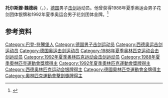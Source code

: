 '''托尔斯滕·魏德纳'''（{{lang-de|Thorsten Weidner}}，{{bd|1967年|12月29日|}}），[[德国|德国]]男子[[击剑|击剑]]运动员。他曾获得1988年夏季奥运会男子花剑团体银牌和1992年夏季奥运会男子花剑团体金牌。<ref>{{Cite web|title=Thorsten WEIDNER|url=https://www.olympic.org/thorsten-weidner|accessdate=2021-03-08|date=2021-03-08|work=International Olympic Committee|language=en}}</ref>

== 参考资料 ==
{{reflist}}

{{奥林匹克运动会击剑比赛男子花剑团体冠军}}

{{Authority control}}
{{DEFAULTSORT:Weidner, Thorsten}}
[[Category:巴登-符騰堡人|Category:巴登-符騰堡人]]
[[Category:德国男子击剑运动员|Category:德国男子击剑运动员]]
[[Category:西德奥运击剑运动员|Category:西德奥运击剑运动员]]
[[Category:德国奥运击剑运动员|Category:德国奥运击剑运动员]]
[[Category:1988年夏季奥林匹克运动会击剑运动员|Category:1988年夏季奥林匹克运动会击剑运动员]]
[[Category:1992年夏季奥林匹克运动会击剑运动员|Category:1992年夏季奥林匹克运动会击剑运动员]]
[[Category:1988年夏季奧林匹克運動會獎牌得主|Category:1988年夏季奧林匹克運動會獎牌得主]]
[[Category:1992年夏季奧林匹克運動會獎牌得主|Category:1992年夏季奧林匹克運動會獎牌得主]]
[[Category:西德奥林匹克运动会银牌得主|Category:西德奥林匹克运动会银牌得主]]
[[Category:德國奧林匹克運動會金牌得主|Category:德國奧林匹克運動會金牌得主]]
[[Category:奧林匹克運動會擊劍獎牌得主|Category:奧林匹克運動會擊劍獎牌得主]]

{{德国人物小作品}}